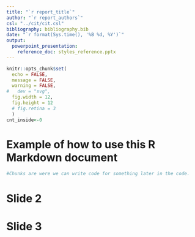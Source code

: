 ```yaml
---
title: "`r report_title`"
author: "`r report_authors`"
csl: "../cit/cit.csl"
bibliography: bibliography.bib
date: "`r format(Sys.time(), '%B %d, %Y')`"
output: 
  powerpoint_presentation:
    reference_doc: styles_reference.pptx
---
```


```r
knitr::opts_chunk$set(
  echo = FALSE,
  message = FALSE,
  warning = FALSE,
#   dev = "svg",
  fig.width = 12,
  fig.height = 12
  # fig.retina = 3
  )
cnt_inside<-0
```

# Example of how to use this R Markdown document

```r
#Chunks are were we can write code for something later in the code. 


```


# Slide 2


# Slide 3


